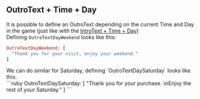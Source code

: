 ## OutroText + Time + Day

It is possible to define an OutroText depending on the current Time and Day in the game (just like with the [IntroText + Time + Day](intro-text))
<br/>
Defining `OutroTextDayWeekend` looks like this:
<br/>
```ruby
OutroTextDayWeekend: [
  "Thank you for your visit, enjoy your weekend."
]
```
<ImageWithCaption src="/images/documentation/poke-market/OutroTextDayWeekend.png" caption="OutroTextDayWeekend" align="center"/>
We can do similar for Saturday, defining `OutroTextDaySaturday` looks like this:
<br/>
```ruby
OutroTextDaySaturday: [
  "Thank you for your purchase. \nEnjoy the rest of your Saturday."
]
```
<ImageWithCaption src="/images/documentation/poke-market/OutroTextDaySaturday.png" caption="OutroTextDaySaturday" align="center"/>
